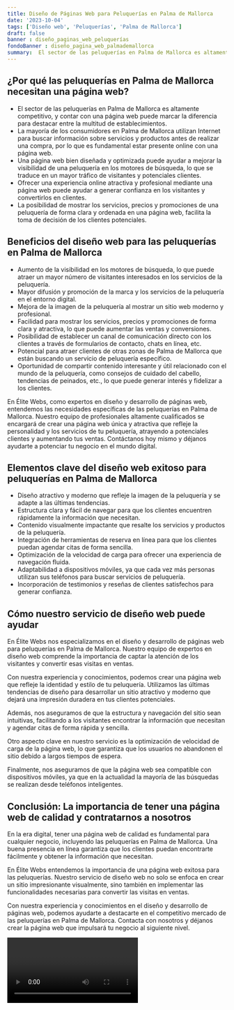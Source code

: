 ```yaml
---
title: Diseño de Páginas Web para Peluquerías en Palma de Mallorca
date: '2023-10-04'
tags: ['Diseño web', 'Peluquerías', 'Palma de Mallorca']
draft: false
banner : diseño_paginas_web_peluquerías
fondoBanner : diseño_pagina_web_palmademallorca
summary:  El sector de las peluquerías en Palma de Mallorca es altamente competitivo, y contar con una página web puede marcar la diferencia para destacar entre la multitud de establecimientos. La mayoría de los consumidores en Palma de Mallorca utilizan Internet para buscar información sobre servicios y productos antes de realizar una compra, por lo que es fundamental estar presente online con una página web. Una página web bien diseñada y optimizada puede ayudar a mejorar la visibilidad de una peluquería en los motores de búsqueda, lo que se traduce en un mayor tráfico de visitantes y potenciales clientes. Ofrecer una experiencia online atractiva y profesional mediante una página web puede ayudar a generar confianza en los visitantes y convertirlos en clientes. La posibilidad de mostrar los servicios, precios y promociones de una peluquería de forma clara y ordenada en una página web, facilita la toma de decisión de los clientes potenciales.
---
```


## ¿Por qué las peluquerías en Palma de Mallorca necesitan una página web?

- El sector de las peluquerías en Palma de Mallorca es altamente competitivo, y contar con una página web puede marcar la diferencia para destacar entre la multitud de establecimientos.
- La mayoría de los consumidores en Palma de Mallorca utilizan Internet para buscar información sobre servicios y productos antes de realizar una compra, por lo que es fundamental estar presente online con una página web.
- Una página web bien diseñada y optimizada puede ayudar a mejorar la visibilidad de una peluquería en los motores de búsqueda, lo que se traduce en un mayor tráfico de visitantes y potenciales clientes.
- Ofrecer una experiencia online atractiva y profesional mediante una página web puede ayudar a generar confianza en los visitantes y convertirlos en clientes.
- La posibilidad de mostrar los servicios, precios y promociones de una peluquería de forma clara y ordenada en una página web, facilita la toma de decisión de los clientes potenciales.

## Beneficios del diseño web para las peluquerías en Palma de Mallorca

- Aumento de la visibilidad en los motores de búsqueda, lo que puede atraer un mayor número de visitantes interesados en los servicios de la peluquería.
- Mayor difusión y promoción de la marca y los servicios de la peluquería en el entorno digital.
- Mejora de la imagen de la peluquería al mostrar un sitio web moderno y profesional.
- Facilidad para mostrar los servicios, precios y promociones de forma clara y atractiva, lo que puede aumentar las ventas y conversiones.
- Posibilidad de establecer un canal de comunicación directo con los clientes a través de formularios de contacto, chats en línea, etc.
- Potencial para atraer clientes de otras zonas de Palma de Mallorca que están buscando un servicio de peluquería específico.
- Oportunidad de compartir contenido interesante y útil relacionado con el mundo de la peluquería, como consejos de cuidado del cabello, tendencias de peinados, etc., lo que puede generar interés y fidelizar a los clientes.

En Élite Webs, como expertos en diseño y desarrollo de páginas web, entendemos las necesidades específicas de las peluquerías en Palma de Mallorca. Nuestro equipo de profesionales altamente cualificados se encargará de crear una página web única y atractiva que refleje la personalidad y los servicios de tu peluquería, atrayendo a potenciales clientes y aumentando tus ventas. Contáctanos hoy mismo y déjanos ayudarte a potenciar tu negocio en el mundo digital.

<GifSeo />

<Cta />

## Elementos clave del diseño web exitoso para peluquerías en Palma de Mallorca

- Diseño atractivo y moderno que refleje la imagen de la peluquería y se adapte a las últimas tendencias.
- Estructura clara y fácil de navegar para que los clientes encuentren rápidamente la información que necesitan.
- Contenido visualmente impactante que resalte los servicios y productos de la peluquería.
- Integración de herramientas de reserva en línea para que los clientes puedan agendar citas de forma sencilla.
- Optimización de la velocidad de carga para ofrecer una experiencia de navegación fluida.
- Adaptabilidad a dispositivos móviles, ya que cada vez más personas utilizan sus teléfonos para buscar servicios de peluquería.
- Incorporación de testimonios y reseñas de clientes satisfechos para generar confianza.

## Cómo nuestro servicio de diseño web puede ayudar

En Élite Webs nos especializamos en el diseño y desarrollo de páginas web para peluquerías en Palma de Mallorca. Nuestro equipo de expertos en diseño web comprende la importancia de captar la atención de los visitantes y convertir esas visitas en ventas.

Con nuestra experiencia y conocimientos, podemos crear una página web que refleje la identidad y estilo de tu peluquería. Utilizamos las últimas tendencias de diseño para desarrollar un sitio atractivo y moderno que dejará una impresión duradera en tus clientes potenciales.

Además, nos aseguramos de que la estructura y navegación del sitio sean intuitivas, facilitando a los visitantes encontrar la información que necesitan y agendar citas de forma rápida y sencilla.

Otro aspecto clave en nuestro servicio es la optimización de velocidad de carga de la página web, lo que garantiza que los usuarios no abandonen el sitio debido a largos tiempos de espera.

Finalmente, nos aseguramos de que la página web sea compatible con dispositivos móviles, ya que en la actualidad la mayoría de las búsquedas se realizan desde teléfonos inteligentes.

## Conclusión: La importancia de tener una página web de calidad y contratarnos a nosotros

En la era digital, tener una página web de calidad es fundamental para cualquier negocio, incluyendo las peluquerías en Palma de Mallorca. Una buena presencia en línea garantiza que los clientes puedan encontrarte fácilmente y obtener la información que necesitan.

En Élite Webs entendemos la importancia de una página web exitosa para las peluquerías. Nuestro servicio de diseño web no solo se enfoca en crear un sitio impresionante visualmente, sino también en implementar las funcionalidades necesarias para convertir las visitas en ventas.

Con nuestra experiencia y conocimientos en el diseño y desarrollo de páginas web, podemos ayudarte a destacarte en el competitivo mercado de las peluquerías en Palma de Mallorca. Contacta con nosotros y déjanos crear la página web que impulsará tu negocio al siguiente nivel.

<Video />

<CtaBot job='Peluquerías' city='Palma de Mallorca'/>

<Gmaps query='Palma de Mallorca+españa+maps' />